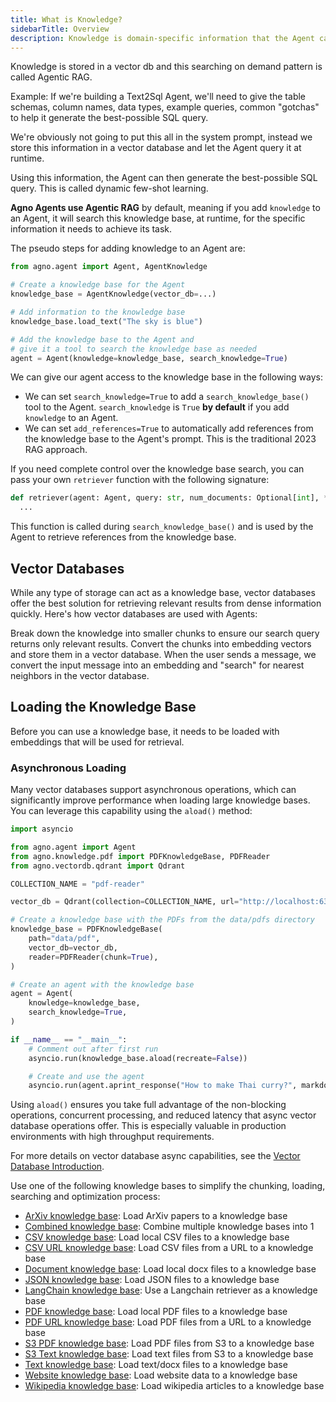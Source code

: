 ```yaml
---
title: What is Knowledge?
sidebarTitle: Overview
description: Knowledge is domain-specific information that the Agent can search at runtime to make better decisions (dynamic few-shot learning) and provide accurate responses (agentic RAG).
---
```

Knowledge is stored in a vector db and this searching on demand pattern is called Agentic RAG.

<Accordion title="Dynamic Few-Shot Learning: Text2Sql Agent" icon="database">
Example: If we're building a Text2Sql Agent, we'll need to give the table schemas, column names, data types, example queries, common "gotchas" to help it generate the best-possible SQL query.

We're obviously not going to put this all in the system prompt, instead we store this information in a vector database and let the Agent query it at runtime.

Using this information, the Agent can then generate the best-possible SQL query. This is called dynamic few-shot learning.
</Accordion>

**Agno Agents use Agentic RAG** by default, meaning if you add `knowledge` to an Agent, it will search this knowledge base, at runtime, for the specific information it needs to achieve its task.

The pseudo steps for adding knowledge to an Agent are:

```python
from agno.agent import Agent, AgentKnowledge

# Create a knowledge base for the Agent
knowledge_base = AgentKnowledge(vector_db=...)

# Add information to the knowledge base
knowledge_base.load_text("The sky is blue")

# Add the knowledge base to the Agent and
# give it a tool to search the knowledge base as needed
agent = Agent(knowledge=knowledge_base, search_knowledge=True)
```

We can give our agent access to the knowledge base in the following ways:

- We can set `search_knowledge=True` to add a `search_knowledge_base()` tool to the Agent. `search_knowledge` is `True` **by default** if you add `knowledge` to an Agent.
- We can set `add_references=True` to automatically add references from the knowledge base to the Agent's prompt. This is the traditional 2023 RAG approach.

<Tip>

If you need complete control over the knowledge base search, you can pass your own `retriever` function with the following signature:

```python
def retriever(agent: Agent, query: str, num_documents: Optional[int], **kwargs) -> Optional[list[dict]]:
  ...
```

This function is called during `search_knowledge_base()` and is used by the Agent to retrieve references from the knowledge base.

</Tip>

## Vector Databases

While any type of storage can act as a knowledge base, vector databases offer the best solution for retrieving relevant results from dense information quickly. Here's how vector databases are used with Agents:

<Steps>
  <Step title="Chunk the information">
    Break down the knowledge into smaller chunks to ensure our search query
    returns only relevant results.
  </Step>
  <Step title="Load the knowledge base">
    Convert the chunks into embedding vectors and store them in a vector
    database.
  </Step>
  <Step title="Search the knowledge base">
    When the user sends a message, we convert the input message into an
    embedding and "search" for nearest neighbors in the vector database.
  </Step>
</Steps>

## Loading the Knowledge Base

Before you can use a knowledge base, it needs to be loaded with embeddings that will be used for retrieval. 

### Asynchronous Loading

Many vector databases support asynchronous operations, which can significantly improve performance when loading large knowledge bases. You can leverage this capability using the `aload()` method:

```python
import asyncio

from agno.agent import Agent
from agno.knowledge.pdf import PDFKnowledgeBase, PDFReader
from agno.vectordb.qdrant import Qdrant

COLLECTION_NAME = "pdf-reader"

vector_db = Qdrant(collection=COLLECTION_NAME, url="http://localhost:6333")

# Create a knowledge base with the PDFs from the data/pdfs directory
knowledge_base = PDFKnowledgeBase(
    path="data/pdf",
    vector_db=vector_db,
    reader=PDFReader(chunk=True),
)

# Create an agent with the knowledge base
agent = Agent(
    knowledge=knowledge_base,
    search_knowledge=True,
)

if __name__ == "__main__":
    # Comment out after first run
    asyncio.run(knowledge_base.aload(recreate=False))

    # Create and use the agent
    asyncio.run(agent.aprint_response("How to make Thai curry?", markdown=True))
```

Using `aload()` ensures you take full advantage of the non-blocking operations, concurrent processing, and reduced latency that async vector database operations offer. This is especially valuable in production environments with high throughput requirements.

For more details on vector database async capabilities, see the [Vector Database Introduction](/vectordb/introduction).


Use one of the following knowledge bases to simplify the chunking, loading, searching and optimization process:
- [ArXiv knowledge base](/knowledge/arxiv): Load ArXiv papers to a knowledge base
- [Combined knowledge base](/knowledge/combined): Combine multiple knowledge bases into 1
- [CSV knowledge base](/knowledge/csv): Load local CSV files to a knowledge base
- [CSV URL knowledge base](/knowledge/csv-url): Load CSV files from a URL to a knowledge base
- [Document knowledge base](/knowledge/document): Load local docx files to a knowledge base
- [JSON knowledge base](/knowledge/json): Load JSON files to a knowledge base
- [LangChain knowledge base](/knowledge/langchain): Use a Langchain retriever as a knowledge base
- [PDF knowledge base](/knowledge/pdf): Load local PDF files to a knowledge base
- [PDF URL knowledge base](/knowledge/pdf-url): Load PDF files from a URL to a knowledge base
- [S3 PDF knowledge base](/knowledge/s3_pdf): Load PDF files from S3 to a knowledge base
- [S3 Text knowledge base](/knowledge/s3_text): Load text files from S3 to a knowledge base
- [Text knowledge base](/knowledge/text): Load text/docx files to a knowledge base
- [Website knowledge base](/knowledge/website): Load website data to a knowledge base
- [Wikipedia knowledge base](/knowledge/wikipedia): Load wikipedia articles to a knowledge base
